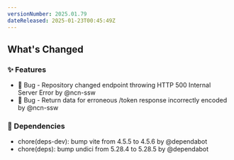 ```yaml
---
versionNumber: 2025.01.79
dateReleased: 2025-01-23T00:45:49Z
---
```




## What's Changed
### ✨ Features
* 🐛 Bug - Repository changed endpoint throwing HTTP 500 Internal Server Error by @ncn-ssw
* 🐛 Bug - Return data for erroneous /token response incorrectly encoded by @ncn-ssw
### 👒 Dependencies
* chore(deps-dev): bump vite from 4.5.5 to 4.5.6 by @dependabot
* chore(deps): bump undici from 5.28.4 to 5.28.5 by @dependabot



